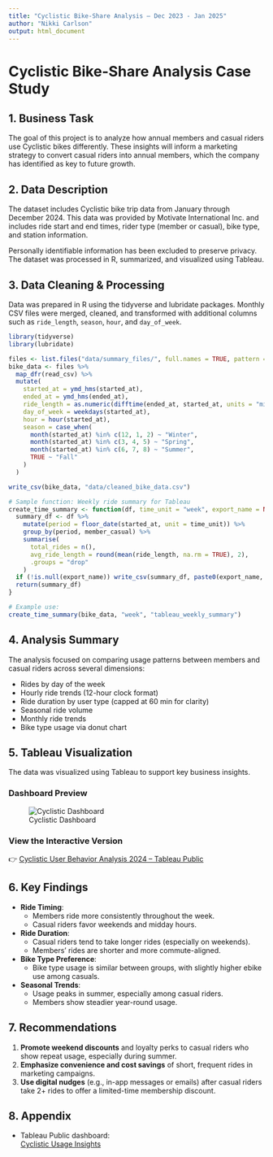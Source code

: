 ---
title: "Cyclistic Bike-Share Analysis – Dec 2023 - Jan 2025"
author: "Nikki Carlson"
output: html_document
---

# Cyclistic Bike-Share Analysis Case Study

## 1. Business Task

The goal of this project is to analyze how annual members and casual riders use Cyclistic bikes differently. These insights will inform a marketing strategy to convert casual riders into annual members, which the company has identified as key to future growth.

## 2. Data Description

The dataset includes Cyclistic bike trip data from January through December 2024. This data was provided by Motivate International Inc. and includes ride start and end times, rider type (member or casual), bike type, and station information.

Personally identifiable information has been excluded to preserve privacy. The dataset was processed in R, summarized, and visualized using Tableau.

## 3. Data Cleaning & Processing

Data was prepared in R using the tidyverse and lubridate packages. Monthly CSV files were merged, cleaned, and transformed with additional columns such as `ride_length`, `season`, `hour`, and `day_of_week`.

```{r message=FALSE, warning=FALSE}
library(tidyverse)
library(lubridate)

files <- list.files("data/summary_files/", full.names = TRUE, pattern = "*.csv")
bike_data <- files %>%
  map_dfr(read_csv) %>%
  mutate(
    started_at = ymd_hms(started_at),
    ended_at = ymd_hms(ended_at),
    ride_length = as.numeric(difftime(ended_at, started_at, units = "mins")),
    day_of_week = weekdays(started_at),
    hour = hour(started_at),
    season = case_when(
      month(started_at) %in% c(12, 1, 2) ~ "Winter",
      month(started_at) %in% c(3, 4, 5) ~ "Spring",
      month(started_at) %in% c(6, 7, 8) ~ "Summer",
      TRUE ~ "Fall"
    )
  )

write_csv(bike_data, "data/cleaned_bike_data.csv")
```

```{r eval=FALSE}
# Sample function: Weekly ride summary for Tableau
create_time_summary <- function(df, time_unit = "week", export_name = NULL) {
  summary_df <- df %>%
    mutate(period = floor_date(started_at, unit = time_unit)) %>%
    group_by(period, member_casual) %>%
    summarise(
      total_rides = n(),
      avg_ride_length = round(mean(ride_length, na.rm = TRUE), 2),
      .groups = "drop"
    )
  if (!is.null(export_name)) write_csv(summary_df, paste0(export_name, ".csv"))
  return(summary_df)
}

# Example use:
create_time_summary(bike_data, "week", "tableau_weekly_summary")
```

## 4. Analysis Summary

The analysis focused on comparing usage patterns between members and casual riders across several dimensions:

- Rides by day of the week
- Hourly ride trends (12-hour clock format)
- Ride duration by user type (capped at 60 min for clarity)
- Seasonal ride volume
- Monthly ride trends
- Bike type usage via donut chart

## 5. Tableau Visualization

The data was visualized using Tableau to support key business insights.

### Dashboard Preview

![Cyclistic Dashboard](C:\Users\nkc06\OneDrive\Pictures\Screenshots\Tablaeu_Dashboard_Cyclist_Data.png)

### View the Interactive Version

👉 [Cyclistic User Behavior Analysis 2024 – Tableau Public](https://public.tableau.com/app/profile/nikki.carlson2355/viz/CyclisticUsageInsights/CyclisticUserBehaviorAnalysis2024#1)

## 6. Key Findings

- **Ride Timing**:
  - Members ride more consistently throughout the week.
  - Casual riders favor weekends and midday hours.

- **Ride Duration**:
  - Casual riders tend to take longer rides (especially on weekends).
  - Members' rides are shorter and more commute-aligned.

- **Bike Type Preference**:
  - Bike type usage is similar between groups, with slightly higher ebike use among casuals.

- **Seasonal Trends**:
  - Usage peaks in summer, especially among casual riders.
  - Members show steadier year-round usage.

## 7. Recommendations

1. **Promote weekend discounts** and loyalty perks to casual riders who show repeat usage, especially during summer.
2. **Emphasize convenience and cost savings** of short, frequent rides in marketing campaigns.
3. **Use digital nudges** (e.g., in-app messages or emails) after casual riders take 2+ rides to offer a limited-time membership discount.

## 8. Appendix

- Tableau Public dashboard:  
  [Cyclistic Usage Insights](https://public.tableau.com/app/profile/nikki.carlson2355/viz/CyclisticUsageInsights/CyclisticUserBehaviorAnalysis2024#1)

